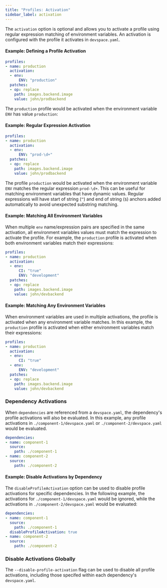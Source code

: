 ```yaml
---
title: "Profiles: Activation"
sidebar_label: activation
---
```


The `activation` option is optional and allows you to activate a profile using regular expression matching of environment variables. An activation is configured with the profile it activates in `devspace.yaml`.

#### Example: Defining a Profile Activation
```yaml {3-5}
profiles:
- name: production
  activation:
  - env:
      ENV: "production"
  patches:
  - op: replace
    path: images.backend.image
    value: john/prodbackend
```
The `production` profile would be activated when the environment variable `ENV` has value `production`:

#### Example: Regular Expression Activation
```yaml {3-5}
profiles:
- name: production
  activation:
  - env:
      ENV: "prod-\d+"
  patches:
  - op: replace
    path: images.backend.image
    value: john/prodbackend
```
The profile `production` would be activated when the environment variable `ENV` matches the regular expression `prod-\d+`. This can be useful for matching environment variables that have dynamic values. Regular expressions will have start of string (`^`) and end of string (`$`) anchors added automatically to avoid unexpected substring matching. 

#### Example: Matching All Environment Variables
When multiple `env` name/expression pairs are specified in the same activation, all environment variables values must match the expression to activate the profile. For example, the `production` profile is activated when both environment variables match their expressions:
```yaml {3-6}
profiles:
- name: production
  activation:
  - env:
      CI: "true"
      ENV: "development"
  patches:
  - op: replace
    path: images.backend.image
    value: john/devbackend
```

#### Example: Matching Any Environment Variables
When environment variables are used in multiple activations, the profile is activated when any environment variable matches. In this example, the `production` profile is activated when either environment variables match their expressions:
```yaml {3-7}
profiles:
- name: production
  activation:
  - env:
      CI: "true"
  - env:
      ENV: "development"
  patches:
  - op: replace
    path: images.backend.image
    value: john/devbackend
```

### Dependency Activations
When `dependencies` are referenced from a `devspace.yaml`, the dependency's profile activations will also be evaluated. In this example, any profile activations in `./component-1/devspace.yaml` or `./component-2/devspace.yaml` would be evaluated.

```yaml
dependencies:
- name: component-1
  source:
    path: ./component-1
- name: component-2
  source:
    path: ./component-2
```

#### Example: Disable Activations by Dependency
The `disableProfileActivation` option can be used to disable profile activations for specific dependencies. In the following example, the activations for `./component-1/devspace.yaml` would be ignored, while the activations in `./component-2/devspace.yaml` would be evaluated:
```yaml {5}
dependencies:
- name: component-1
  source:
    path: ./component-1
  disableProfileActivation: true
- name: component-2
  source:
    path: ./component-2
```

### Disable Activations Globally
The `--disable-profile-activation` flag can be used to disable all profile activations, including those specifed within each dependency's `devspace.yaml`.
